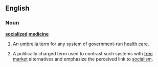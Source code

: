 {{wikipedia}}
==English==
===Noun===
'''[[socialized]] [[medicine]]'''
#An [[umbrella term]] for any system of [[government]]-run [[health care]].
#{{US|politics}} A politically charged term used to contrast such systems with [[free market]] alternatives and emphasize the perceived link to [[socialism]].